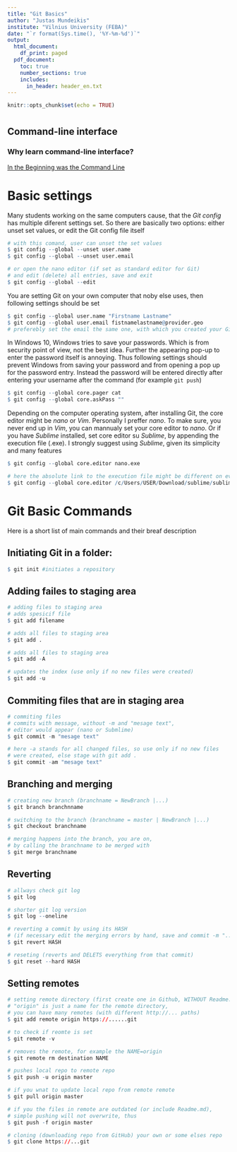 ```yaml
---
title: "Git Basics"
author: "Justas Mundeikis"
institute: "Vilnius University (FEBA)"
date: "`r format(Sys.time(), '%Y-%m-%d')`"
output:
  html_document:
    df_print: paged
  pdf_document:
    toc: true
    number_sections: true
    includes:
      in_header: header_en.txt
---
```


```r
knitr::opts_chunk$set(echo = TRUE)
```

# 

## Command-line interface

### Why learn command-line interface?

[In the Beginning was the Command Line](https://www.learnenough.com/command-line-tutorial/basics)






















# Basic settings

Many students working on the same computers cause, that the *Git config* has multiple diferent settings set. So  there are basically two options: either unset set values, or edit the Git config file itself
```r
# with this comand, user can unset the set values
$ git config --global --unset user.name
$ git config --global --unset user.email

# or open the nano editor (if set as standard editor for Git) 
# and edit (delete) all entries, save and exit
$ git config --global --edit
```

You are setting Git on your own computer that noby else uses, then following settings should be set
```r
$ git config --global user.name "Firstname Lastname"
$ git config --global user.email fistnamelastname@provider.geo 
# preferebly set the email the same one, with which you created your GitHub account
```

In Windows 10, Windows tries to save your passwords. Which is from security point of view, not the best idea. Further the appearing pop-up to enter the password itself is annoying. Thus following settings should prevent Windows from saving your password and from opening a pop up for the password entry. Instead the password will be entered directly after entering your username after the command (for example `git push`)
```r
$ git config --global core.pager cat
$ git config --global core.askPass ""
```

Depending on the computer operating system, after installing Git, the core editor might be *nano* or *Vim*. Personally I preffer *nano*. To make sure, you never end up in *Vim*, you can mannualy set your core editor to *nano*. Or if you have *Sublime* installed, set core editor su *Sublime*, by appending the execution file (.exe). I strongly suggest using *Sublime*, given its simplicity and many features

```r
$ git config --global core.editor nano.exe

# here the absolute link to the execution file might be different on every computer!
$ git config --global core.editor /c/Users/USER/Download/sublime/sublime_text.exe
```

# Git Basic Commands

Here is a short list of main commands and their breaf description

## Initiating Git in a folder:
```r
$ git init #initiates a repository
```
## Adding failes to staging area
```r
# adding files to staging area
# adds spesicif file
$ git add filename

# adds all files to staging area
$ git add .

# adds all files to staging area
$ git add -A

# updates the index (use only if no new files were created)
$ git add -u
```

## Commiting files that are in staging area 
```r
# commiting files
# commits with message, without -m and "mesage text", 
# editor would appear (nano or Submlime)
$ git commit -m "mesage text" 

# here -a stands for all changed files, so use only if no new files 
# were created, else stage with git add .
$ git commit -am "mesage text" 
```

## Branching and merging
```r
# creating new branch (branchname = NewBranch |...)
$ git branch branchnname

# switching to the branch (branchname = master | NewBranch |...)
$ git checkout branchname

# merging happens into the branch, you are on, 
# by calling the branchname to be merged with 
$ git merge branchname

```
## Reverting
```r
# allways check git log
$ git log

# shorter git log version
$ git log --oneline

# reverting a commit by using its HASH 
# (if necessary edit the merging errors by hand, save and commit -m "...")
$ git revert HASH 

# reseting (reverts and DELETS everything from that commit)
$ git reset --hard HASH
```
## Setting remotes
```r
# setting remote directory (first create one in Github, WITHOUT Readme.md!)
# "origin" is just a name for the remote directory, 
# you can have many remotes (with different http://... paths)
$ git add remote origin https://......git

# to check if reomte is set
$ git remote -v 

# removes the remote, for example the NAME=origin
$ git remote rm destination NAME 

# pushes local repo to remote repo 
$ git push -u origin master 

# if you wnat to update local repo from remote remote
$ git pull origin master

# if you the files in remote are outdated (or include Readme.md), 
# simple pushing will not overwrite, thus
$ git push -f origin master

# cloning (downloading repo from GitHub) your own or some elses repo
$ git clone https://...git
```


